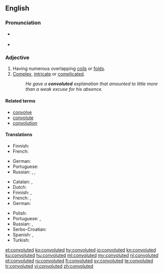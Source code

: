 ==English==

===Pronunciation===
* {{a|US}} {{IPA|/ˈkɑːnvəˌluːtəd/|lang=en}}
* {{audio|en-us-convoluted.ogg|Audio (US)|lang=en}}

===Adjective===
{{en-adj}}

# Having numerous overlapping [[coils]] or [[folds]].
# [[complex|Complex]], [[intricate]] or [[complicated]].
#: ''He gave a '''convoluted''' explanation that amounted to little more than a weak excuse for his absence.''

====Related terms====
* [[convolve]]
* [[convolute]]
* [[convolution]]

====Translations====
{{trans-top|having numerous overlapping coils}}
* Finnish: {{t|fi|kierteinen}}
* French: {{t+|fr|convoluté}}
{{trans-mid}}
* German: {{t+|de|gewunden}}
* Portuguese: {{t+|pt|convoluto}}
* Russian: {{t+|ru|извилистый|tr=izvílistyj|sc=Cyrl}}, {{t+|ru|витой|tr=vitój|sc=Cyrl}}, {{t+|ru|кручёный|tr=kručónyj|sc=Cyrl}}
{{trans-bottom}}
{{trans-top|complex}}
* Catalan: {{t|ca|complicat}}, {{t|ca|enrevessat}}
* Dutch: {{t-check|nl|[[nodeloos]] [[ingewikkeld]]}} {{attention|nl|2=was "[[nodeloos]] [[ingewikkeld]]" - assumed sum-of-parts; if an idiom, remove the wikilinks to the individual words. see [[User:Kephir/gadgets/xte#Translation_fixing]]}}
* Finnish: {{t+|fi|monimutkainen}}, {{t+|fi|mutkikas}}
* French: {{t+|fr|compliqué}}, {{t+|fr|alambiqué}}
* German: {{t+|de|verwickelt}}
{{trans-mid}}
* Polish: {{t+|pl|zawiły|m}}
* Portuguese: {{t+|pt|complicado}}, {{t|pt|enrolado}}
* Russian: {{t+|ru|запутанный|tr=zapútannyj|sc=Cyrl}}, {{t+|ru|сложный|tr=slóžnyj|sc=Cyrl}}
* Serbo-Croatian: {{t|sh|замршен|m|tr=zamršen|sc=Cyrl}}
* Spanish: {{t|es|complicado}}, {{t|es|enrevesado}}
* Turkish: {{t|tr|anlaşılması güç}}
{{trans-bottom}}

[[et:convoluted]]
[[ko:convoluted]]
[[hy:convoluted]]
[[io:convoluted]]
[[kn:convoluted]]
[[ku:convoluted]]
[[hu:convoluted]]
[[ml:convoluted]]
[[my:convoluted]]
[[nl:convoluted]]
[[pt:convoluted]]
[[ru:convoluted]]
[[fi:convoluted]]
[[sv:convoluted]]
[[te:convoluted]]
[[tr:convoluted]]
[[vi:convoluted]]
[[zh:convoluted]]